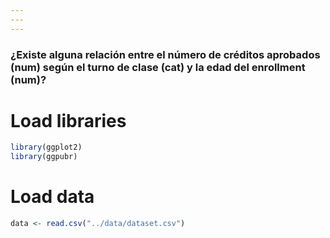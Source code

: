```yaml
---
---
---
```


### ¿Existe alguna relación entre el número de créditos aprobados (num) según el turno de clase (cat) y la edad del enrollment (num)?

# Load libraries

```r
library(ggplot2)
library(ggpubr)
```

# Load data

```r
data <- read.csv("../data/dataset.csv")
```